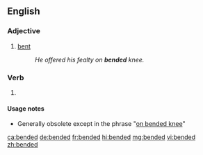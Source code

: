 ==English==

===Adjective===
{{en-adj|-}}

# {{lb|en|archaic}} [[bent]]
#: ''He offered his fealty on '''bended''' knee.''

===Verb===
{{head|en|verb form}}

# {{lb|en|archaic}} {{en-past of|bend}}

====Usage notes====
* Generally obsolete except in the phrase "[[on bended knee]]"

[[ca:bended]]
[[de:bended]]
[[fr:bended]]
[[hi:bended]]
[[mg:bended]]
[[vi:bended]]
[[zh:bended]]
